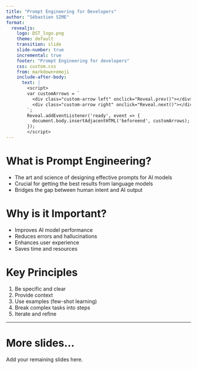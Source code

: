 ```yaml
---
title: "Prompt Engineering for Developers"
author: "Sébastien SIME"
format:
  revealjs:
    logo: DST_logo.png 
    theme: default
    transition: slide
    slide-number: true
    incremental: true
    footer: "Prompt Engineering for developers"
    css: custom.css
    from: markdown+emoji
    include-after-body: 
      text: |
        <script>
        var customArrows = `
          <div class="custom-arrow left" onclick="Reveal.prev()"></div>
          <div class="custom-arrow right" onclick="Reveal.next()"></div>
        `;
        Reveal.addEventListener('ready', event => {
          document.body.insertAdjacentHTML('beforeend', customArrows);
        });
        </script>
---
```


# What is Prompt Engineering?

- The art and science of designing effective prompts for AI models
- Crucial for getting the best results from language models
- Bridges the gap between human intent and AI output

# Why is it Important?

- Improves AI model performance
- Reduces errors and hallucinations
- Enhances user experience
- Saves time and resources

# Key Principles

1. Be specific and clear
2. Provide context
3. Use examples (few-shot learning)
4. Break complex tasks into steps
5. Iterate and refine

---

# More slides...

Add your remaining slides here.